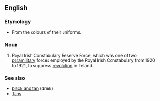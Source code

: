 ==English==
{{wikipedia}}

===Etymology===
* From the colours of their uniforms.

===Noun===
{{en-noun|-}}
# Royal Irish Constabulary Reserve Force, which was one of two [[paramilitary]] forces employed by the Royal Irish Constabulary from 1920 to 1921, to suppress [[revolution]] in Ireland.

===See also===
* [[black and tan]] (drink)
* [[Tans]]
